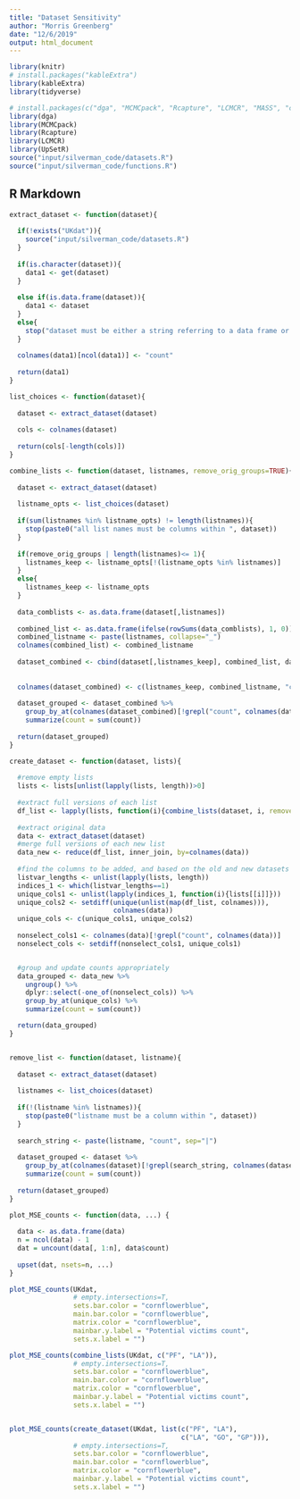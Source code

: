 ```yaml
---
title: "Dataset Sensitivity"
author: "Morris Greenberg"
date: "12/6/2019"
output: html_document
---
```


```r
library(knitr)
# install.packages("kableExtra")
library(kableExtra)
library(tidyverse)

# install.packages(c("dga", "MCMCpack", "Rcapture", "LCMCR", "MASS", "coda"))
library(dga)
library(MCMCpack)
library(Rcapture)
library(LCMCR)
library(UpSetR)
source("input/silverman_code/datasets.R")
source("input/silverman_code/functions.R")
```

## R Markdown

```r
extract_dataset <- function(dataset){
  
  if(!exists("UKdat")){
    source("input/silverman_code/datasets.R")
  }
  
  if(is.character(dataset)){
    data1 <- get(dataset)
  }
  
  else if(is.data.frame(dataset)){
    data1 <- dataset
  }
  else{
    stop("dataset must be either a string referring to a data frame or a data frame.")
  }
  
  colnames(data1)[ncol(data1)] <- "count"
  
  return(data1)
}
```

```r

list_choices <- function(dataset){
  
  dataset <- extract_dataset(dataset)
  
  cols <- colnames(dataset)
  
  return(cols[-length(cols)])
}
```

```r
combine_lists <- function(dataset, listnames, remove_orig_groups=TRUE){
  
  dataset <- extract_dataset(dataset)
  
  listname_opts <- list_choices(dataset)
  
  if(sum(listnames %in% listname_opts) != length(listnames)){
    stop(paste0("all list names must be columns within ", dataset))
  }
  
  if(remove_orig_groups | length(listnames)<= 1){
    listnames_keep <- listname_opts[!(listname_opts %in% listnames)]
  }
  else{
    listnames_keep <- listname_opts
  }
  
  data_comblists <- as.data.frame(dataset[,listnames])
  
  combined_list <- as.data.frame(ifelse(rowSums(data_comblists), 1, 0))
  combined_listname <- paste(listnames, collapse="_")
  colnames(combined_list) <- combined_listname
  
  dataset_combined <- cbind(dataset[,listnames_keep], combined_list, dataset[ncol(dataset)])
  
  
  colnames(dataset_combined) <- c(listnames_keep, combined_listname, "count")
  
  dataset_grouped <- dataset_combined %>%
    group_by_at(colnames(dataset_combined)[!grepl("count", colnames(dataset_combined))]) %>%
    summarize(count = sum(count))
  
  return(dataset_grouped)
}

create_dataset <- function(dataset, lists){
  
  #remove empty lists
  lists <- lists[unlist(lapply(lists, length))>0]
  
  #extract full versions of each list
  df_list <- lapply(lists, function(i){combine_lists(dataset, i, remove_orig_groups = FALSE)})
  
  #extract original data
  data <- extract_dataset(dataset)  
  #merge full versions of each new list
  data_new <- reduce(df_list, inner_join, by=colnames(data))
  
  #find the columns to be added, and based on the old and new datasets
  listvar_lengths <- unlist(lapply(lists, length))
  indices_1 <- which(listvar_lengths==1)
  unique_cols1 <- unlist(lapply(indices_1, function(i){lists[[i]]}))
  unique_cols2 <- setdiff(unique(unlist(map(df_list, colnames))),
                          colnames(data))
  unique_cols <- c(unique_cols1, unique_cols2)
  
  nonselect_cols1 <- colnames(data)[!grepl("count", colnames(data))]
  nonselect_cols <- setdiff(nonselect_cols1, unique_cols1)


  #group and update counts appropriately
  data_grouped <- data_new %>%
    ungroup() %>%
    dplyr::select(-one_of(nonselect_cols)) %>%
    group_by_at(unique_cols) %>%
    summarize(count = sum(count))

  return(data_grouped)
}


remove_list <- function(dataset, listname){
  
  dataset <- extract_dataset(dataset)
  
  listnames <- list_choices(dataset)
  
  if(!(listname %in% listnames)){
    stop(paste0("listname must be a column within ", dataset))
  }
  
  search_string <- paste(listname, "count", sep="|")
  
  dataset_grouped <- dataset %>%
    group_by_at(colnames(dataset)[!grepl(search_string, colnames(dataset))]) %>%
    summarize(count = sum(count))
  
  return(dataset_grouped)
}

```

```r
plot_MSE_counts <- function(data, ...) {
  
  data <- as.data.frame(data)
  n = ncol(data) - 1
  dat = uncount(data[, 1:n], data$count)
  
  upset(dat, nsets=n, ...)
}

plot_MSE_counts(UKdat, 
                # empty.intersections=T,
                sets.bar.color = "cornflowerblue",
                main.bar.color = "cornflowerblue",
                matrix.color = "cornflowerblue",
                mainbar.y.label = "Potential victims count",
                sets.x.label = "")

plot_MSE_counts(combine_lists(UKdat, c("PF", "LA")), 
                # empty.intersections=T,
                sets.bar.color = "cornflowerblue",
                main.bar.color = "cornflowerblue",
                matrix.color = "cornflowerblue",
                mainbar.y.label = "Potential victims count",
                sets.x.label = "")


plot_MSE_counts(create_dataset(UKdat, list(c("PF", "LA"), 
                                           c("LA", "GO", "GP"))), 
                # empty.intersections=T,
                sets.bar.color = "cornflowerblue",
                main.bar.color = "cornflowerblue",
                matrix.color = "cornflowerblue",
                mainbar.y.label = "Potential victims count",
                sets.x.label = "")

```

